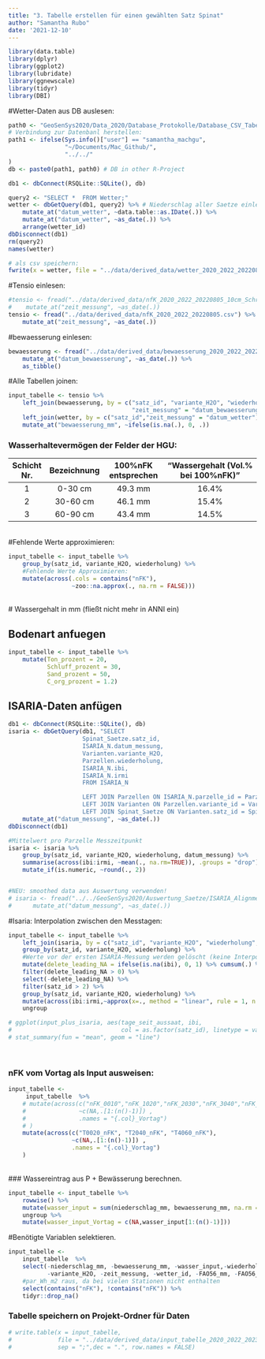 ```yaml
---
title: "3. Tabelle erstellen für einen gewählten Satz Spinat"
author: "Samantha Rubo"
date: '2021-12-10'
---
```


```r
library(data.table)
library(dplyr)
library(ggplot2)
library(lubridate)
library(ggnewscale)
library(tidyr)
library(DBI)
```

#Wetter-Daten aus DB auslesen:
```r
path0 <- "GeoSenSys2020/Data_2020/Database_Protokolle/Database_CSV_Tabellen_HGU/HGU_GeoSenSys_V3_6.db"
# Verbindung zur Datenbanl herstellen:
path1 <- ifelse(Sys.info()["user"] == "samantha_machgu",
                "~/Documents/Mac_Github/", 
                "../../"
)
db <- paste0(path1, path0) # DB in other R-Project

db1 <- dbConnect(RSQLite::SQLite(), db)

query2 <- "SELECT *  FROM Wetter;"
wetter <- dbGetQuery(db1, query2) %>% # Niederschlag aller Saetze einlesen
    mutate_at("datum_wetter", ~data.table::as.IDate(.)) %>% 
    mutate_at("datum_wetter", ~as_date(.)) %>%
    arrange(wetter_id)
dbDisconnect(db1)
rm(query2)
names(wetter)

# als csv speichern:
fwrite(x = wetter, file = "../data/derived_data/wetter_2020_2022_20220805.csv", sep = ";")
```

#Tensio einlesen:
```r
#tensio <- fread("../data/derived_data/nfK_2020_2022_20220805_10cm_Schritte.csv") %>%
#    mutate_at("zeit_messung", ~as_date(.))
tensio <- fread("../data/derived_data/nfK_2020_2022_20220805.csv") %>%
    mutate_at("zeit_messung", ~as_date(.))
```

#bewaesserung einlesen:
```r
bewaesserung <- fread("../data/derived_data/bewaesserung_2020_2022_20220805.csv") %>%
    mutate_at("datum_bewaesserung", ~as_date(.)) %>%
    as_tibble()
```

#Alle Tabellen joinen:
```r
input_tabelle <- tensio %>% 
    left_join(bewaesserung, by = c("satz_id", "variante_H2O", "wiederholung",
                                   "zeit_messung" = "datum_bewaesserung")) %>%
    left_join(wetter, by = c("satz_id","zeit_messung" = "datum_wetter")) %>%
    mutate_at("bewaesserung_mm", ~ifelse(is.na(.), 0, .))
```


### Wasserhaltevermögen der Felder der HGU:
|Schicht Nr.|Bezeichnung|100%nFK entsprechen|"Wassergehalt (Vol.% bei 100%nFK)"|
|:---------:|:---------:|:-----------------:|:--------------------------------:|
|   1       |	0-30 cm	|       49.3 mm     |	            16.4%              |
|   2       |  30-60 cm |       46.1 mm     |	            15.4%              |
|   3       |  60-90 cm |       43.4 mm     |               14.5%              |


\
#Fehlende Werte approximieren:
```r
input_tabelle <- input_tabelle %>%
    group_by(satz_id, variante_H2O, wiederholung) %>%
    #Fehlende Werte Approximieren:
    mutate(across(.cols = contains("nFK"), 
                  ~zoo::na.approx(., na.rm = FALSE)))
```

\
# Wassergehalt in mm (fließt nicht mehr in ANNI ein)
<!-- ### Vol% Wasser bei 100% nFK für drei Bodentiefen (Schichttiefe je 20cm) -->
<!-- ```{r} -->
<!-- B10_mm_bei100nFK <- 49.3/30*10 #Tabellenwert steht für 30cm Schichtdicke. Umrechnen auf 10cm. -->
<!-- B50_mm_bei100nFK <- 46.1/30*10 -->
<!-- B30_mm_bei100nFK <- B10_mm_bei100nFK - (B10_mm_bei100nFK-B50_mm_bei100nFK)/2 -->
<!-- ``` -->
<!-- # Bodenwassergehalt in mm berechnen: -->
<!-- ```{r} -->
<!-- input_tabelle <- input_tabelle %>% -->
<!--     # #Auswaschung berechnen: -->
<!--     # mutate(B10_Auswaschung_prozent_nFK = ifelse(B10_nFK > 100, B10_nFK - 100, 0), -->
<!--     #        B30_Auswaschung_prozent_nFK = ifelse(B30_nFK > 100, B30_nFK - 100, 0), -->
<!--     #        B50_Auswaschung_prozent_nFK = ifelse(B50_nFK > 100, B50_nFK - 100, 0)) %>% -->
<!--     #  -->
<!--     # mutate(B10_Auswaschung_mm = B10_Auswaschung_prozent_nFK * 0.01 * B10_mm_bei100nFK, -->
<!--     #        B30_Auswaschung_mm = B30_Auswaschung_prozent_nFK * 0.01 * B30_mm_bei100nFK, -->
<!--     #        B50_Auswaschung_mm = B50_Auswaschung_prozent_nFK * 0.01 * B50_mm_bei100nFK) %>% -->
<!--     #  -->
<!--     #nFK in mm umrechnen: -->
<!--     mutate(B10_mm = 0.01 * nFK_0010 * B10_mm_bei100nFK, -->
<!--            B20_mm = 0.01 * nFK_1020 * B10_mm_bei100nFK, -->
<!--            B30_mm = 0.01 * nFK_2030 * B30_mm_bei100nFK, -->
<!--            B40_mm = 0.01 * nFK_3040 * B30_mm_bei100nFK, -->
<!--            B50_mm = 0.01 * nFK_4050 * B50_mm_bei100nFK, -->
<!--            B60_mm = 0.01 * nFK_5060 * B50_mm_bei100nFK) %>% -->

<!--     # #"freien Speicher" berechnen: Wieviel mm Wasser kann die Schicht noch aufnehmen? -->
<!--     # mutate(freier_Speicher_B10_mm = B10_mm_bei100nFK - B10_mm, -->
<!--     #        freier_Speicher_B30_mm = B30_mm_bei100nFK - B30_mm, -->
<!--     #        freier_Speicher_B50_mm = B50_mm_bei100nFK - B50_mm) %>%  -->

<!--     rowwise() %>% -->
<!--     mutate(T0060_mm = sum(across(B10_mm:B60_mm), na.rm = FALSE)) %>% -->
<!--     #Wenn ein Tensiometer-Wert einer Schicht fehlt, dann wird T0060_mm auf NA gesetzt. -->
<!--     ungroup() -->

<!-- #filter_at(c("B10_nFK","B30_nFK","B50_nFK"), any_vars(.<52)) -->

<!-- input_tabelle  -->
<!-- ``` -->




## Bodenart anfuegen
```r
input_tabelle <- input_tabelle %>% 
    mutate(Ton_prozent = 20,
           Schluff_prozent = 30,
           Sand_prozent = 50,
           C_org_prozent = 1.2)
```

## ISARIA-Daten anfügen
```r
db1 <- dbConnect(RSQLite::SQLite(), db)
isaria <- dbGetQuery(db1, "SELECT
                     Spinat_Saetze.satz_id,
                     ISARIA_N.datum_messung,
                     Varianten.variante_H2O,
                     Parzellen.wiederholung,
                     ISARIA_N.ibi,
                     ISARIA_N.irmi
                     FROM ISARIA_N

                     LEFT JOIN Parzellen ON ISARIA_N.parzelle_id = Parzellen.parzelle_id
                     LEFT JOIN Varianten ON Parzellen.variante_id = Varianten.variante_id
                     LEFT JOIN Spinat_Saetze ON Varianten.satz_id = Spinat_Saetze.satz_id;") %>%
    mutate_at("datum_messung", ~as_date(.))
dbDisconnect(db1)

#Mittelwert pro Parzelle Messzeitpunkt
isaria <- isaria %>%
    group_by(satz_id, variante_H2O, wiederholung, datum_messung) %>%
    summarise(across(ibi:irmi, ~mean(., na.rm=TRUE)), .groups = "drop") %>%
    mutate_if(is.numeric, ~round(., 2))


#NEU: smoothed data aus Auswertung verwenden!
# isaria <- fread("../../GeoSenSys2020/Auswertung_Saetze/ISARIA_Alignment/HGU_ISARIA_extrapolated_smoothed.csv") %>%
#      mutate_at("datum_messung", ~as_date(.))
```

#Isaria: Interpolation zwischen den Messtagen:
```r
input_tabelle <- input_tabelle %>% 
    left_join(isaria, by = c("satz_id", "variante_H2O", "wiederholung", "zeit_messung" = "datum_messung")) %>% 
    group_by(satz_id, variante_H2O, wiederholung) %>%
    #Werte vor der ersten ISARIA-Messung werden gelöscht (keine Interpolation möglich)
    mutate(delete_leading_NA = ifelse(is.na(ibi), 0, 1) %>% cumsum(.) %>% cumsum(.)) %>%
    filter(delete_leading_NA > 0) %>%
    select(-delete_leading_NA) %>%
    filter(satz_id > 2) %>%
    group_by(satz_id, variante_H2O, wiederholung) %>%
    mutate(across(ibi:irmi,~approx(x=., method = "linear", rule = 1, n = n())$y)) %>%
    ungroup

# ggplot(input_plus_isaria, aes(tage_seit_aussaat, ibi, 
#                               col = as.factor(satz_id), linetype = variante_H2O)) +
# stat_summary(fun = "mean", geom = "line")
```
\


### nFK vom Vortag als Input ausweisen:
```r
input_tabelle <- 
     input_tabelle  %>%
    # mutate(across(c("nFK_0010","nFK_1020","nFK_2030","nFK_3040","nFK_4050","nFK_5060"), 
    #               ~c(NA,.[1:(n()-1)]) , 
    #               .names = "{.col}_Vortag")
    # )
    mutate(across(c("T0020_nFK", "T2040_nFK", "T4060_nFK"), 
                  ~c(NA,.[1:(n()-1)]) , 
                  .names = "{.col}_Vortag")
    )
```
\
### Wassereintrag aus P + Bewässerung berechnen. 
```r
input_tabelle <- input_tabelle %>% 
    rowwise() %>%
    mutate(wasser_input = sum(niederschlag_mm, bewaesserung_mm, na.rm = TRUE)) %>%
    ungroup %>%
    mutate(wasser_input_Vortag = c(NA,wasser_input[1:(n()-1)]))
```

#Benötigte Variablen selektieren.
```r
input_tabelle <- 
    input_tabelle  %>%
    select(-niederschlag_mm, -bewaesserung_mm, -wasser_input,-wiederholung, -satz_id, 
           -variante_H2O, -zeit_messung, -wetter_id, -FAO56_mm, -FAO56_mm_sum, -par_Wh_m2) %>%
    #par_Wh_m2 raus, da bei vielen Stationen nicht enthalten
    select(contains("nFK"), !contains("nFK")) %>%
    tidyr::drop_na()
```

### Tabelle speichern on Projekt-Ordner für Daten
```r
# write.table(x = input_tabelle,
#             file = "../data/derived_data/input_tabelle_2020_2022_20230524_25cm_complete.csv",
#             sep = ";",dec = ".", row.names = FALSE)
```


